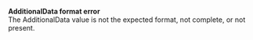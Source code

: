   
<Card title="202001" href="/development-resources/errors/codes/202001">  

 **AdditionalData format error**  
 The AdditionalData value is not the expected format, not complete, or not present.  

</Card>